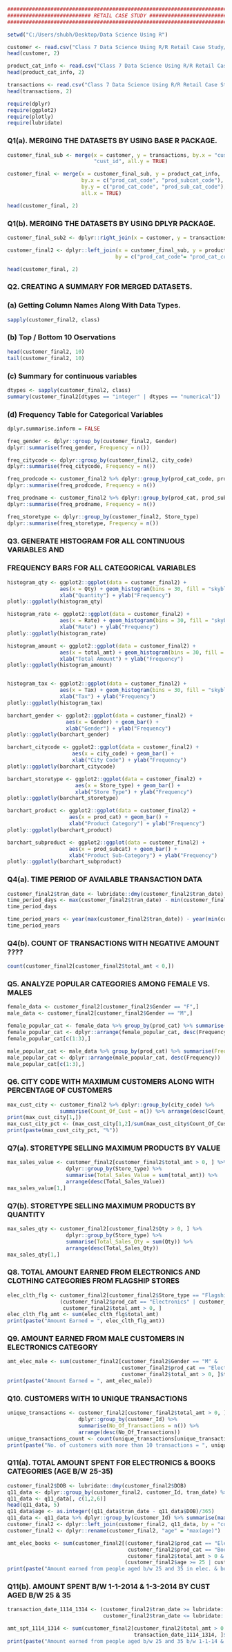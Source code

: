 ```{r}
################################################################################
########################### RETAIL CASE STUDY ##################################
################################################################################
```

```{r}
setwd("C:/Users/shubh/Desktop/Data Science Using R")

customer <- read.csv("Class 7 Data Science Using R/R Retail Case Study/Customer.csv")
head(customer, 2)  

product_cat_info <- read.csv("Class 7 Data Science Using R/R Retail Case Study/prod_cat_info.csv")
head(product_cat_info, 2)

transactions <- read.csv("Class 7 Data Science Using R/R Retail Case Study/Transactions.csv")
head(transactions, 2)
```

```{r}
require(dplyr)
require(ggplot2)
require(plotly)
require(lubridate)
```

### Q1(a). MERGING THE DATASETS BY USING BASE R PACKAGE.

```{r}
customer_final_sub <- merge(x = customer, y = transactions, by.x = "customer_Id", by.y =     
                            "cust_id", all.y = TRUE)

customer_final <- merge(x = customer_final_sub, y = product_cat_info, 
                        by.x = c("prod_cat_code", "prod_subcat_code"),
                        by.y = c("prod_cat_code", "prod_sub_cat_code"),
                        all.x = TRUE)

head(customer_final, 2)
```

### Q1(b). MERGING THE DATASETS BY USING DPLYR PACKAGE.

```{r}
customer_final_sub2 <- dplyr::right_join(x = customer, y = transactions, by = c("customer_Id" = "cust_id"))

customer_final2 <- dplyr::left_join(x = customer_final_sub, y = product_cat_info,
                                   by = c("prod_cat_code"= "prod_cat_code", "prod_subcat_code"= "prod_sub_cat_code"))

head(customer_final, 2)
```

### Q2. CREATING A SUMMARY FOR MERGED DATASETS.

### (a) Getting Column Names Along With Data Types.

```{r}
sapply(customer_final2, class)
```

### (b) Top / Bottom 10 Oservations

```{r}
head(customer_final2, 10)
tail(customer_final2, 10)
```

### (c) Summary for continuous variables

```{r}
dtypes <- sapply(customer_final2, class)
summary(customer_final2[dtypes == "integer" | dtypes == "numerical"])
```

### (d) Frequency Table for Categorical Variables

```{r}
dplyr.summarise.inform = FALSE 

freq_gender <- dplyr::group_by(customer_final2, Gender) 
dplyr::summarise(freq_gender, Frequency = n())

freq_citycode <- dplyr::group_by(customer_final2, city_code)
dplyr::summarise(freq_citycode, Frequency = n())

freq_prodcode <- customer_final2 %>% dplyr::group_by(prod_cat_code, prod_subcat_code)
dplyr::summarise(freq_prodcode, Frequency = n())

freq_prodname <- customer_final2 %>% dplyr::group_by(prod_cat, prod_subcat)
dplyr::summarise(freq_prodname, Frequency = n())

freq_storetype <- dplyr::group_by(customer_final2, Store_type)
dplyr::summarise(freq_storetype, Frequency = n())


```

### Q3. GENERATE HISTOGRAM FOR ALL CONTINUOUS VARIABLES AND 
###     FREQUENCY BARS FOR ALL CATEGORICAL VARIABLES

```{r}
histogram_qty <- ggplot2::ggplot(data = customer_final2) + 
                 aes(x = Qty) + geom_histogram(bins = 30, fill = "skyblue") + 
                 xlab("Quantity") + ylab("Frequency")
plotly::ggplotly(histogram_qty)

histogram_rate <- ggplot2::ggplot(data = customer_final2) + 
                 aes(x = Rate) + geom_histogram(bins = 30, fill = "skyblue") + 
                 xlab("Rate") + ylab("Frequency")
plotly::ggplotly(histogram_rate)

histogram_amount <- ggplot2::ggplot(data = customer_final2) + 
                 aes(x = total_amt) + geom_histogram(bins = 30, fill = "skyblue") + 
                 xlab("Total Amount") + ylab("Frequency")
plotly::ggplotly(histogram_amount)


histogram_tax <- ggplot2::ggplot(data = customer_final2) + 
                 aes(x = Tax) + geom_histogram(bins = 30, fill = "skyblue") + 
                 xlab("Tax") + ylab("Frequency")
plotly::ggplotly(histogram_tax)
```

```{r}
barchart_gender <- ggplot2::ggplot(data = customer_final2) +
                   aes(x = Gender) + geom_bar() +
                   xlab("Gender") + ylab("Frequency") 
plotly::ggplotly(barchart_gender) 

barchart_citycode <- ggplot2::ggplot(data = customer_final2) +
                     aes(x = city_code) + geom_bar() +
                     xlab("City Code") + ylab("Frequency") 
plotly::ggplotly(barchart_citycode) 

barchart_storetype <- ggplot2::ggplot(data = customer_final2) +
                      aes(x = Store_type) + geom_bar() +
                      xlab("Store Type") + ylab("Frequency") 
plotly::ggplotly(barchart_storetype) 

barchart_product <- ggplot2::ggplot(data = customer_final2) +
                    aes(x = prod_cat) + geom_bar() +
                    xlab("Product Category") + ylab("Frequency") 
plotly::ggplotly(barchart_product) 

barchart_subproduct <- ggplot2::ggplot(data = customer_final2) +
                    aes(x = prod_subcat) + geom_bar() +
                    xlab("Product Sub-Category") + ylab("Frequency") 
plotly::ggplotly(barchart_subproduct) 
```

### Q4(a). TIME PERIOD OF AVAILABLE TRANSACTION DATA

```{r}
customer_final2$tran_date <- lubridate::dmy(customer_final2$tran_date)
time_period_days <- max(customer_final2$tran_date) - min(customer_final2$tran_date)
time_period_days

time_period_years <- year(max(customer_final2$tran_date)) - year(min(customer_final2$tran_date))
time_period_years
```

### Q4(b). COUNT OF TRANSACTIONS WITH NEGATIVE AMOUNT ????

```{r}
count(customer_final2[customer_final2$total_amt < 0,]) 
```

### Q5. ANALYZE POPULAR CATEGORIES AMONG FEMALE VS. MALES

```{r}
female_data <- customer_final2[customer_final2$Gender == "F",]
male_data <- customer_final2[customer_final2$Gender == "M",]

female_popular_cat <- female_data %>% group_by(prod_cat) %>% summarise(Frequency = n())
female_popular_cat <- dplyr::arrange(female_popular_cat, desc(Frequency))
female_popular_cat[c(1:3),]

male_popular_cat <- male_data %>% group_by(prod_cat) %>% summarise(Frequency = n())
male_popular_cat <- dplyr::arrange(male_popular_cat, desc(Frequency))
male_popular_cat[c(1:3),]
```

### Q6. CITY CODE WITH MAXIMUM CUSTOMERS ALONG WITH PERCENTAGE OF CUSTOMERS

```{r}
max_cust_city <- customer_final2 %>% dplyr::group_by(city_code) %>%                                  
                 summarise(Count_Of_Cust = n()) %>% arrange(desc(Count_Of_Cust))
print(max_cust_city[1,])
max_cust_city_pct <- (max_cust_city[1,2]/sum(max_cust_city$Count_Of_Cust))*100
print(paste(max_cust_city_pct, "%"))
```

### Q7(a). STORETYPE SELLING MAXIMUM PRODUCTS BY VALUE

```{r}
max_sales_value <- customer_final2[customer_final2$total_amt > 0, ] %>%            
                   dplyr::group_by(Store_type) %>% 
                   summarise(Total_Sales_Value = sum(total_amt)) %>%
                   arrange(desc(Total_Sales_Value))
max_sales_value[1,]
```

### Q7(b). STORETYPE SELLING MAXIMUM PRODUCTS BY QUANTITY

```{r}
max_sales_qty <- customer_final2[customer_final2$Qty > 0, ] %>%            
                   dplyr::group_by(Store_type) %>% 
                   summarise(Total_Sales_Qty = sum(Qty)) %>%
                   arrange(desc(Total_Sales_Qty))
max_sales_qty[1,]
```

### Q8. TOTAL AMOUNT EARNED FROM ELECTRONICS AND CLOTHING CATEGORIES FROM FLAGSHIP STORES

```{r}
elec_clth_flg <- customer_final2[customer_final2$Store_type == "Flagship store" & 
                 (customer_final2$prod_cat == "Electronics" | customer_final2$prod_cat == "Clothing") &
                  customer_final2$total_amt > 0, ]
elec_clth_flg_amt <- sum(elec_clth_flg$total_amt)
print(paste("Amount Earned = ", elec_clth_flg_amt))
```

### Q9. AMOUNT EARNED FROM MALE CUSTOMERS IN ELECTRONICS CATEGORY

```{r}
amt_elec_male <- sum(customer_final2[customer_final2$Gender == "M" & 
                                     customer_final2$prod_cat == "Electronics" &
                                     customer_final2$total_amt > 0, ]$total_amt)
print(paste("Amount Earned = ", amt_elec_male))
```

### Q10. CUSTOMERS WITH 10 UNIQUE TRANSACTIONS

```{r}
unique_transactions <- customer_final2[customer_final2$total_amt > 0, ] %>%
                       dplyr::group_by(customer_Id) %>% 
                       summarise(No_Of_Transactions = n()) %>% 
                       arrange(desc(No_Of_Transactions))
unique_transactions_count <- count(unique_transactions[unique_transactions$No_Of_Transactions > 10, ])
print(paste("No. of customers with more than 10 transactions = ", unique_transactions_count))
```

### Q11(a). TOTAL AMOUNT SPENT FOR ELECTRONICS & BOOKS CATEGORIES (AGE B/W 25-35)

```{r}
customer_final2$DOB <- lubridate::dmy(customer_final2$DOB)
q11_data <- dplyr::group_by(customer_final2, customer_Id, tran_date) %>% arrange(customer_Id, desc(tran_date))
q11_data <- q11_data[, c(1,2,6)]
head(q11_data, 5)
q11_data$age <- as.integer((q11_data$tran_date - q11_data$DOB)/365)
q11_data <- q11_data %>% dplyr::group_by(customer_Id) %>% summarise(max(age))
customer_final2 <- dplyr::left_join(customer_final2, q11_data, by = "customer_Id")
customer_final2 <- dplyr::rename(customer_final2, "age" = "max(age)")

amt_elec_books <- sum(customer_final2[(customer_final2$prod_cat == "Electronics" | 
                                       customer_final2$prod_cat == "Books") & 
                                       customer_final2$total_amt > 0 &
                                      (customer_final2$age >= 25 | customer_final2$age <= 35), ]$total_amt)
print(paste("Amount earned from people aged b/w 25 and 35 in elec. & books catg. is ", amt_elec_books))
```

### Q11(b). AMOUNT SPENT B/W 1-1-2014 & 1-3-2014 BY CUST AGED B/W 25 & 35

```{r}
transaction_date_1114_1314 <- (customer_final2$tran_date >= lubridate::ymd("2014,01,01") & 
                               customer_final2$tran_date <= lubridate::ymd("2014,03,01"))

amt_spt_1114_1314 <- sum(customer_final2[customer_final2$total_amt > 0 &
                                         transaction_date_1114_1314, ]$total_amt)
print(paste("Amount earned from people aged b/w 25 and 35 b/w 1-1-14 & 1-3-14 is ", amt_spt_1114_1314))

```













